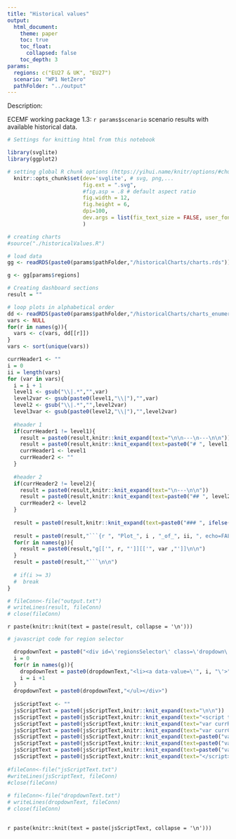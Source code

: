 ```yaml
---
title: "Historical values"
output:
  html_document:
    theme: paper
    toc: true
    toc_float:
      collapsed: false
    toc_depth: 3
params:
  regions: c("EU27 & UK", "EU27")
  scenario: "WP1 NetZero"
  pathFolder: "../output"
---
```


<style>
  .main-container {
    max-width: 95% !important;
  }
  .toc-content {
    padding-left: 0px !important;
  }
  .svg-container {
    margin: auto !important;
  }
  img {
    max-width: 100% !important;
    <!-- display: block !important; -->
    margin-left: auto !important;
    margin-right: auto !important;
  }
  .hideChart {
    display: none;
  }
</style>


Description:

ECEMF working package 1.3: `r params$scenario` scenario results with available historical data.


```r
# Settings for knitting html from this notebook

library(svglite)
library(ggplot2)

# setting global R chunk options (https://yihui.name/knitr/options/#chunk_options)
  knitr::opts_chunk$set(dev='svglite', # svg, png,...
                        fig.ext = ".svg",
                        #fig.asp = .8 # default aspect ratio
                        fig.width = 12,
                        fig.height = 6,
                        dpi=100,
						dev.args = list(fix_text_size = FALSE, user_fonts = list(sans = list(plain = "../font/static/OpenSans-Regular.ttf",italic = "../font/static/OpenSans-Italic.ttf")))
                        )

```


```r

# creating charts
#source("./historicalValues.R")

# load data
gg <- readRDS(paste0(params$pathFolder,"/historicalCharts/charts.rds"))

g <- gg[params$regions]

```


```r

# Creating dashboard sections
result = ""

# loop plots in alphabetical order
dd <- readRDS(paste0(params$pathFolder,"/historicalCharts/charts_enumeration.rds"))
vars <- NULL
for(r in names(g)){
  vars <- c(vars, dd[[r]])
}
vars <- sort(unique(vars))

currHeader1 <- ""
i = 0
ii = length(vars)
for (var in vars){
  i = i + 1
  level1 <- gsub("\\|.*","",var)
  level2var <- gsub(paste0(level1,"\\|"),"",var)
  level2 <- gsub("\\|.*","",level2var)
  level3var <- gsub(paste0(level2,"\\|"),"",level2var)
  
  #header 1
  if(currHeader1 != level1){
    result = paste0(result,knitr::knit_expand(text="\n\n---\n---\n\n"))
    result = paste0(result,knitr::knit_expand(text=paste0("# ", level1, "\n\n")))
    currHeader1 <- level1
    currHeader2 <- ""
  }
  
  #header 2
  if(currHeader2 != level2){
    result = paste0(result,knitr::knit_expand(text="\n---\n\n"))
    result = paste0(result,knitr::knit_expand(text=paste0("## ", level2, " {.tabset}\n\n")))
    currHeader2 <- level2
  }
  
  result = paste0(result,knitr::knit_expand(text=paste0("### ", ifelse(level3var==level2,"Total",level3var), "\n\n")))
  
  result = paste0(result,"```{r ", "Plot_", i , "_of_", ii, ", echo=FALSE}\n\n")
  for(r in names(g)){
    result = paste0(result,"g[['", r, "']][['", var ,"']]\n\n")
  }
  result = paste0(result,"```\n\n")
  
  # if(i >= 3)
  #  break
}

# fileConn<-file("output.txt")
# writeLines(result, fileConn)
# close(fileConn)

```
  
  
`r paste(knitr::knit(text = paste(result, collapse = '\n')))`


```r

# javascript code for region selector

  dropdownText = paste0("<div id=\'regionsSelector\' class=\'dropdown\' style=\'position: fixed; right: 10px; top: 10px;\'><button class=\'btn btn-default btn-sm dropdown-toggle\' type=\'button\' id=\'dropdownMenu1\' data-toggle=\'dropdown\' aria-haspopup=\'true\' aria-expanded=\'false\'>", names(g)[1], "<span class=\'caret\'></span></button><ul class=\'dropdown-menu dropdown-menu-right\' aria-labelledby=\'dropdownMenu1\'>")
  i = 0
  for(r in names(g)){
    dropdownText = paste0(dropdownText,"<li><a data-value=\'", i, "\'>", r, "</a></li>")
    i = i +1
  }
  dropdownText = paste0(dropdownText,"</ul></div>")
  
  jsScriptText <- ""
  jsScriptText = paste0(jsScriptText,knitr::knit_expand(text="\n\n"))
  jsScriptText = paste0(jsScriptText,knitr::knit_expand(text="<script type='text/javascript'>\n"))
  jsScriptText = paste0(jsScriptText,knitr::knit_expand(text="var currRegion = 0;\n"))
  jsScriptText = paste0(jsScriptText,knitr::knit_expand(text="var currChart = 0;\n"))
  jsScriptText = paste0(jsScriptText,knitr::knit_expand(text=paste0("var regionsNumber = ", length(names(g)), ";\n")))
  jsScriptText = paste0(jsScriptText,knitr::knit_expand(text=paste0("var regions = [", toString(dQuote(names(g))),"] ;\n")))
  jsScriptText = paste0(jsScriptText,knitr::knit_expand(text=paste0("var dropdownText =", '"',  dropdownText, '"', ";\n")))
  jsScriptText = paste0(jsScriptText,knitr::knit_expand(text="</script>"))
 
#fileConn<-file("jsScriptText.txt")
#writeLines(jsScriptText, fileConn)
#close(fileConn)  
  
# fileConn<-file("dropdownText.txt")
# writeLines(dropdownText, fileConn)
# close(fileConn)
  
```

`r paste(knitr::knit(text = paste(jsScriptText, collapse = '\n')))`

<!-- creating the region selector -->
<script type="text/javascript">
  
$(window).on( "load", function() {

  $(".tab-content > .section").each(function(){
    $charts = $(this).find("img");
    $charts.addClass("hideChart");
    totalCharts = $charts.length/regionsNumber;
    for (i = 0; i < $charts.length; i++){
        $charts.eq(i).addClass("region_" + Math.floor(i/totalCharts));
        $charts.eq(i).addClass("chartType_" + i%totalCharts);
    }
    $(this).find(".chartType_" + currChart + ".region_" + currRegion).removeClass("hideChart");
  })

  $("#header").append(dropdownText);

  $("#regionsSelector a").click(function() {
    prevRegion = currRegion;
    currRegion = $(this).data("value");
    console.log(prevRegion + " -> " + currRegion);
    $(".tab-content > .section").each(function(){
      $(this).find(".chartType_" + currChart + ".region_" + prevRegion).addClass("hideChart");
      $(this).find(".chartType_" + currChart + ".region_" + currRegion).removeClass("hideChart");
    })
    $("#dropdownMenu1").text($('#regionsSelector a[data-value="' + currRegion  + '"]').text());
    $("#dropdownMenu1").append("<span class=\'caret\'></span>");
  })

});

</script>



